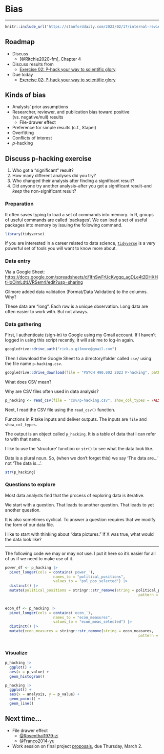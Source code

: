 # Bias  {-}

---

```r
knitr::include_url("https://stanforddaily.com/2023/02/17/internal-review-found-falsified-data-in-stanford-presidents-alzheimers-research-colleagues-allege/", height = "600px")
```

## Roadmap {-}

- Discuss
    - [@Ritchie2020-fm], Chapter 4
- Discuss results from
    - [Exercise 02: P-hack your way to scientific glory](https://psu-github.io/psych-490-reproducibility-2023/ex_p_hacking).
- [Due today]{.orange_due}
    - [Exercise 02: P-hack your way to scientific glory](https://psu-github.io/psych-490-reproducibility-2023/ex_p_hacking)

## Kinds of bias {-}

- Analysts' prior assumptions
- Researcher, reviewer, and publication bias toward positive (vs. negative/null) results
    - File-drawer effect
- Preference for simple results (c.f., Stapel)
- Overfitting
- Conflicts of interest
- *p*-hacking

## Discuss p-hacking exercise {-}

1. Who got a "significant" result?
1. How many different analyses did you try?
1. Who changed their analysis after finding a significant result?
1. Did anyone try another analysis--after you got a significant result--and *keep* the non-significant result?

### Preparation {-}

It often saves typing to load a set of commands into memory. In R, groups of useful commands are called 'packages'. We can load a set of useful packages into memory by issuing the following command.

```r
library(tidyverse)
```

If you are interested in a career related to data science, [`tidyverse`](https://www.tidyverse.org) is a very powerful set of tools you will want to know more about.

### Data entry {-}

Via a Google Sheet: <https://docs.google.com/spreadsheets/d/1fnSwFrUcKvgqq_agDLe4t2DHXHtHoOlmLdtLVRSemrI/edit?usp=sharing>

::: {.rmdnote}

Gilmore added data validation (Format/Data Validation) to the columns. Why?

:::

::: {.rmdnote}

These data are "long".
Each row is a unique observation.
Long data are often easier to work with.
But not always.

:::

### Data gathering {-}

First, I authenticate (sign-in) to Google using my Gmail account. If I haven't logged in using this script recently, it will ask me to log-in again.

```r
googledrive::drive_auth("rick.o.gilmore@gmail.com")
```

Then I download the Google Sheet to a directory/folder called `csv/` using the file name `p-hacking.csv`.


```r
googledrive::drive_download(file = "PSYCH 490.002 2023 P-hacking", path = "csv/p-hacking.csv", type = 'csv', overwrite = TRUE)
```

::: {.rmdnote}

What does CSV mean?

Why are CSV files often used in data analysis?

:::

```r
p_hacking <- read_csv(file = "csv/p-hacking.csv", show_col_types = FALSE)
```

Next, I read the CSV file using the `read_csv()` function.

Functions in R take inputs and deliver outputs. The inputs are `file` and `show_col_types`.

The output is an object called `p_hacking`. It is a table of data that I can refer to with that name.

I like to use the 'structure' function or `str()` to see what the data look like.

::: {.rmdnote}

Data is a plural noun. So, (when we don't forget this) we say 'The data are...' not 'The data is...'.

:::

```r
str(p_hacking)
```

### Questions to explore {-}

Most data analysts find that the process of exploring data is iterative.

We start with a question. That leads to another question. That leads to yet another question.

It is also sometimes cyclical. To answer a question requires that we modify the form of our data file.

I like to start with thinking about "data pictures." If X was true, what would the data look like?

---

The following code we may or may not use. I put it here so it's easier for all of us if we need to make use of it.

```r
power_df <- p_hacking |>
  pivot_longer(cols = contains('power_'), 
                      names_to = "political_positions", 
                      values_to = "pol_pos_selected") |>
  distinct() |>
  mutate(political_positions = stringr::str_remove(string = political_positions,
                                                             pattern = "power_"))
  
```

```r
econ_df <- p_hacking |>
  pivot_longer(cols = contains('econ_'), 
                      names_to = "econ_measures", 
                      values_to = "econ_meas_selected") |>
  distinct() |>
  mutate(econ_measures = stringr::str_remove(string = econ_measures,
                                                             pattern = "econ_"))
  
```

### Visualize {-}

```r
p_hacking |>
  ggplot() +
  aes(x = p_value) +
  geom_histogram()
```

```r
p_hacking |>
  ggplot() +
  aes(x = analysis, y = p_value) +
  geom_point() +
  geom_line()
```

## Next time... {-}

- File drawer effect
    - [@Rosenthal1979-zi](https://doi.org/10.1037/0033-2909.86.3.638)
    - [@Franco2014-yu](http://dx.doi.org/10.1126/science.1255484)
- Work session on final project [proposals](https://psu-psychology.github.io/psych-490-reproducibility-2023-spring/final_project.html), [due Thursday, March 2]{.orange_due}.
